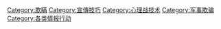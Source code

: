 [[Category:欺瞞|Category:欺瞞]]
[[Category:宣傳技巧|Category:宣傳技巧]]
[[Category:心理战技术|Category:心理战技术]]
[[Category:军事欺骗|Category:军事欺骗]]
[[Category:各类情报行动|Category:各类情报行动]]